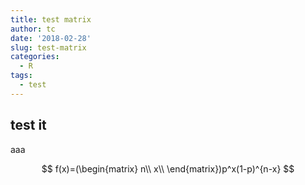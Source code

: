 ```yaml
---
title: test matrix
author: tc
date: '2018-02-28'
slug: test-matrix
categories:
  - R
tags:
  - test
---
```


## test it

aaa

$$
f(x)=(\begin{matrix}
n\\
x\\
\end{matrix})p^x(1-p)^{n-x}
$$